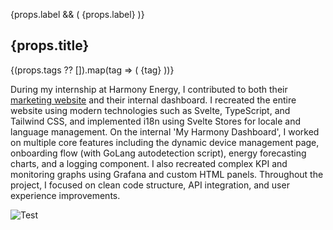 

  <ProjectBanner project={props} />

  {props.label && (
    <span className="inline-block mb-4 px-3 py-1 text-sm font-semibold rounded-full bg-teal-100 text-teal-700 dark:bg-teal-900 dark:text-teal-300">
      {props.label}
    </span>
  )}


  <h2 className="text-2xl font-bold mb-4">
    <span className="bg-clip-text text-transparent bg-gradient-to-r from-teal-400 via-cyan-500 to-blue-600 dark:from-teal-300 dark:via-cyan-400 dark:to-blue-400">
       {props.title}
    </span>
  </h2>

  {(props.tags ?? []).map(tag => (
    <span
      key={tag}
      className="px-3 py-1 text-xs sm:text-sm font-mono bg-gray-200 dark:bg-slate-800 rounded-full mt-1 inline-block mr-2 mb-4 text-gray-800 dark:text-gray-200"
    >
      {tag}
    </span>
  ))}

During my internship at Harmony Energy, I contributed to both their  <a href="https://harmony.energy/" className='text-teal-500 dark:text-teal-400 hover:text-teal-300' target='_blank' rel="noopener noreferrer">marketing website</a> and their internal dashboard. I recreated the entire website using modern technologies such as Svelte, TypeScript, and Tailwind CSS, and implemented i18n using Svelte Stores for locale and language management. On the internal 'My Harmony Dashboard', I worked on multiple core features including the dynamic device management page, onboarding flow (with GoLang autodetection script), energy forecasting charts, and a logging component. I also recreated complex KPI and monitoring graphs using Grafana and custom HTML panels. Throughout the project, I focused on clean code structure, API integration, and user experience improvements.



![Test](https://res.cloudinary.com/${process.env.NEXT_PUBLIC_CLOUDINARY_CLOUD_NAME}/image/upload/v1757185542/projects/routesummary_bpo3pippp_sf5rzi.jpg)


